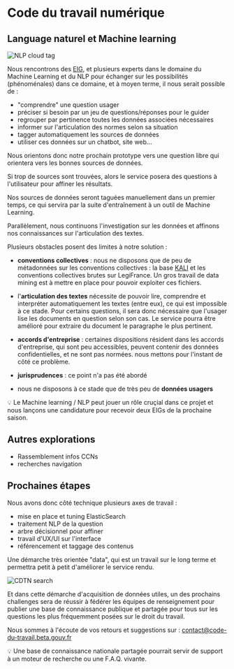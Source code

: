 



<LayoutCDTN meta={meta}>

# Code du travail numérique

## Language naturel et Machine learning

![NLP cloud tag](/static/images/startups/code-du-travail-numerique/nlp-tag-cloud.png)

Nous rencontrons des [EIG](https://www.etalab.gouv.fr/entrepreneurs-dinteret-general), et plusieurs experts dans le domaine du Machine Learning et du NLP pour échanger sur les possibilités (phénoménales) dans ce domaine, et à moyen terme, il nous serait possible de :

 - "comprendre" une question usager
 - préciser si besoin par un jeu de questions/réponses pour le guider
 - regrouper par pertinence toutes les données associées nécessaires
 - informer sur l'articulation des normes selon sa situation
 - tagger automatiquement les sources de données
 - utiliser ces données sur un chatbot, site web...

Nous orientons donc notre prochain prototype vers une question libre qui orientera vers les bonnes sources de données.

Si trop de sources sont trouvées, alors le service posera des questions à l'utilisateur pour affiner les résultats.

Nos sources de données seront taguées manuellement dans un premier temps, ce qui servira par la suite d'entraînement à un outil de Machine Learning.

Parallèlement, nous continuons l'investigation sur les données et affinons nos connaissances sur l'articulation des textes.

Plusieurs obstacles posent des limites à notre solution :

 - **conventions collectives** : nous ne disposons que de peu de métadonnées sur les conventions collectives : la base [KALI](https://www.data.gouv.fr/fr/datasets/kali-conventions-collectives-nationales/) et les conventions collectives brutes sur LegiFrance. Un gros travail de data mining est à mettre en place pour pouvoir exploiter ces fichiers.

 - l'**articulation des textes** nécessite de pouvoir lire, comprendre et interpréter automatiquement les textes (entre eux), ce qui est impossible à ce stade. Pour certains questions, il sera donc nécessaire que l'usager lise les documents en question selon son cas. Le service pourra être amélioré pour extraire du document le paragraphe le plus pertinent.

 - **accords d'entreprise** : certaines dispositions résident dans les accords d'entreprise, qui sont peu accessibles, peuvent contenir des données confidentielles, et ne sont pas normées. nous mettons pour l'instant de côté ce problème.

 - **jurisprudences** : ce point n'a pas été abordé

 - nous ne disposons à ce stade que de très peu de **données usagers**

💡 Le Machine learning / NLP peut jouer un rôle cruçial dans ce projet et nous lançons une candidature pour recevoir deux EIGs de la prochaine saison.

## Autres explorations

 - Rassemblement infos CCNs
 - recherches navigation

## Prochaines étapes

Nous avons donc côté technique plusieurs axes de travail :

 - mise en place et tuning ElasticSearch
 - traitement NLP de la question
 - arbre décisionnel pour affiner
 - travail d'UX/UI sur l'interface
 - référencement et taggage des contenus

Une démarche très orientée "data", qui est un travail sur le long terme et permettra petit à petit d'améliorer le service rendu.

![CDTN search](/static/images/startups/code-du-travail-numerique/cdtn-banner.jpg)

Et dans cette démarche d'acquisition de données utiles, un des prochains challenges sera de réussir à fédérer les équipes de renseignement pour publier une base de connaissance publique et partagée pour tous sur les questions les plus fréquemment posées sur le droit du travail.

Nous sommes à l'écoute de vos retours et suggestions sur : contact@code-du-travail.beta.gouv.fr

💡 Une base de connaissance nationale partagée pourrait servir de support à un moteur de recherche ou une F.A.Q. vivante.



</LayoutCDTN>